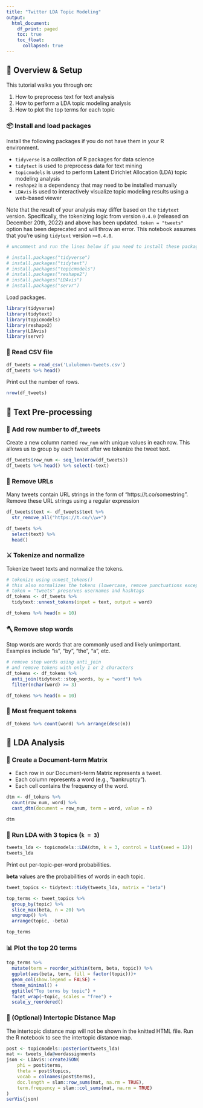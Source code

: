```yaml
---
title: "Twitter LDA Topic Modeling"
output:
  html_document:
    df_print: paged
    toc: true
    toc_float:
      collapsed: true
---
```


## 🧭 Overview & Setup

This tutorial walks you through on:

1. How to preprocess text for text analysis
2. How to perform a LDA topic modeling analysis
2. How to plot the top terms for each topic


### 📦 Install and load packages

Install the following packages if you do not have them in your R environment.

- `tidyverse` is a collection of R packages for data science
- `tidytext` is used to preprocess data for text mining
- `topicmodels` is used to perform Latent Dirichlet Allocation (LDA) topic modeling analysis
- `reshape2` is a dependency that may need to be installed manually
- `LDAvis` is used to interactively visualize topic modeling results using a web-based viewer

Note that the result of your analysis may differ based on the `tidytext` version. Specifically, the tokenizing logic from version `0.4.0` (released on December 20th, 2022) and above has been updated. `token = "tweets"` option has been deprecated and will throw an error. This notebook assumes that you're using `tidytext` version `>=0.4.0`.

```r
# uncomment and run the lines below if you need to install these packages

# install.packages("tidyverse")
# install.packages("tidytext")
# install.packages("topicmodels")
# install.packages("reshape2")
# install.packages("LDAvis")
# install.packages("servr")
```

Load packages.

```r
library(tidyverse)
library(tidytext)
library(topicmodels)
library(reshape2)
library(LDAvis)
library(servr)
```


### 📃 Read CSV file

```r
df_tweets = read_csv('Lululemon-tweets.csv')
df_tweets %>% head()
```

Print out the number of rows.

```r
nrow(df_tweets)
```



## 🔨 Text Pre-processing

### 📌 Add row number to df_tweets

Create a new column named `row_num` with unique values in each row. This allows us to group by each tweet after we tokenize the tweet text.

```r
df_tweets$row_num <- seq_len(nrow(df_tweets))
df_tweets %>% head() %>% select(-text)
```


### 🔗 Remove URLs

Many tweets contain URL strings in the form of "https://t.co/somestring". Remove these URL strings using a regular expression

```r
df_tweets$text <- df_tweets$text %>%
  str_remove_all("https://t.co/\\w+")

df_tweets %>%
  select(text) %>%
  head()
```


### ⚔️ Tokenize and normalize

Tokenize tweet texts and normalize the tokens.

```r
# tokenize using unnest_tokens()
# this also normalizes the tokens (lowercase, remove punctuations except Twitter-specific characters for mentions, tickers, and URLs)
# token = "tweets" preserves usernames and hashtags
df_tokens <- df_tweets %>%
  tidytext::unnest_tokens(input = text, output = word)

df_tokens %>% head(n = 10)
```



### 🪓 Remove stop words 

Stop words are words that are commonly used and likely unimportant. Examples include "is", "by", "the", "a", etc.

```r
# remove stop words using anti_join 
# and remove tokens with only 1 or 2 characters
df_tokens <- df_tokens %>%
  anti_join(tidytext::stop_words, by = "word") %>%
  filter(nchar(word) >= 3)

df_tokens %>% head(n = 10)
```


### 🔮 Most frequent tokens

```r
df_tokens %>% count(word) %>% arrange(desc(n))
```


## 🔨 LDA Analysis

### 📐 Create a Document-term Matrix

- Each row in our Document-term Matrix represents a tweet.
- Each column represents a word (e.g., "bankruptcy").
- Each cell contains the frequency of the word.

```r
dtm <- df_tokens %>%
  count(row_num, word) %>%
  cast_dtm(document = row_num, term = word, value = n)

dtm
```

### 🧪 Run LDA with 3 topics (`k = 3`)

```r
tweets_lda <- topicmodels::LDA(dtm, k = 3, control = list(seed = 12))
tweets_lda
```


Print out per-topic-per-word probabilities.

**beta** values are the probabilities of words in each topic.

```r
tweet_topics <- tidytext::tidy(tweets_lda, matrix = "beta")

top_terms <- tweet_topics %>%
  group_by(topic) %>%
  slice_max(beta, n = 20) %>% 
  ungroup() %>%
  arrange(topic, -beta)

top_terms
```


### 📊 Plot the top 20 terms

```r
top_terms %>%
  mutate(term = reorder_within(term, beta, topic)) %>%
  ggplot(aes(beta, term, fill = factor(topic)))+
  geom_col(show.legend = FALSE) +
  theme_minimal() +
  ggtitle("Top terms by topic") +
  facet_wrap(~topic, scales = "free") +
  scale_y_reordered()
```

### 🌌 (Optional) Intertopic Distance Map

The intertopic distance map will not be shown in the knitted HTML file. Run the R notebook to see the intertopic distance map.

```r
post <- topicmodels::posterior(tweets_lda)
mat <- tweets_lda@wordassignments
json <- LDAvis::createJSON(
    phi = post$terms, 
    theta = post$topics,
    vocab = colnames(post$terms),
    doc.length = slam::row_sums(mat, na.rm = TRUE),
    term.frequency = slam::col_sums(mat, na.rm = TRUE)
)
serVis(json)
```

